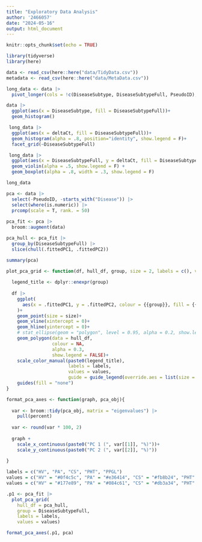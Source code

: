 ```yaml
---
title: "Exploratory Data Analysis"
author: '2466057'
date: "2024-05-16"
output: html_document
---
```


```r
knitr::opts_chunk$set(echo = TRUE)
```

```r
library(tidyverse)
library(here)
```

```r

data <- read_csv(here::here("data/TidyData.csv"))
metadata <- read_csv(here::here("data/MetaData.csv"))

```

```r

long_data <- data |> 
  pivot_longer(cols = !c(DiseaseSubtype, DiseaseSubtypeFull, PseudoID), names_to = "mRNA", values_to = "deltaCt")

```

```r
data |> 
  ggplot(aes(x = DiseaseSubtype, fill = DiseaseSubtypeFull))+
  geom_histogram()
```

```r

 long_data |> 
  ggplot(aes(x = deltaCt, fill = DiseaseSubtypeFull))+
  geom_histogram(alpha = .8, position="identity", show.legend = F)+
  facet_grid(~DiseaseSubtypeFull)

```

```r

 long_data |> 
  ggplot(aes(x = DiseaseSubtypeFull, y = deltaCt, fill = DiseaseSubtypeFull))+
  geom_violin(alpha = .5, show.legend = F) + 
  geom_boxplot(alpha = .8, width = .3, show.legend = F)

```

```r

long_data

```

```r

pca <- data |> 
  select(-PseudoID, -starts_with("Disease")) |> 
  select(where(is.numeric)) |> 
  prcomp(scale = T, rank. = 50)
  
pca_fit <- pca |> 
  broom::augment(data)

pca_hull <- pca_fit |> 
  group_by(DiseaseSubtypeFull) |>  
  slice(chull(.fittedPC1, .fittedPC2))

summary(pca)
```

```r

plot_pca_grid <- function(df, hull_df, group, size = 2, labels = c(), values = c()){
  
  legend_title <- dplyr::enexpr(group)
  
  df |> 
    ggplot(
      aes(x = .fittedPC1, y = .fittedPC2, colour = {{group}}, fill = {{group}})
    )+
    geom_point(size = size)+
    geom_vline(xintercept = 0)+
    geom_hline(yintercept = 0)+
    # stat_ellipse(geom = "polygon", level = 0.95, alpha = 0.2, show.legend = F)+
    geom_polygon(data = hull_df,
                 colour = NA, 
                 alpha = 0.3,
                 show.legend = FALSE)+
    scale_color_manual(paste0(legend_title), 
                       labels = labels,
                       values = values, 
                       guide = guide_legend(override.aes = list(size = 5, shape = 15, alpha = 1)))+
    guides(fill = "none")
}

format_pca_axes <- function(graph, pca_obj){
  
  var <- broom::tidy(pca_obj, matrix = "eigenvalues") |> 
    pull(percent)
  
  var <- round(var * 100, 2)
  
  graph +
    scale_x_continuous(paste0("PC 1 (", var[[1]], "%)"))+
    scale_y_continuous(paste0("PC 2 (", var[[2]], "%)"))
  
}

```

```r

labels = c("HV", "PA", "CS", "PHT", "PPGL")
values = c("HV" = "#0f4c5c", "PA" = "#e36414", "CS" = "#fb8b24", "PHT" = "#9a031e", "PPGL" = "#5f0f40")
values = c("HV" = "#177e89", "PA" = "#084c61", "CS" = "#db3a34", "PHT" = "#ffc857", "PPGL" = "#323031")

.p1 <- pca_fit |>
  plot_pca_grid(
    hull_df = pca_hull,  
    group = DiseaseSubtypeFull, 
    labels = labels, 
    values = values)

format_pca_axes(.p1, pca)

```


